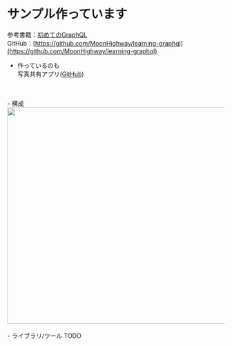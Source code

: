 
# サンプル作っています
参考書籍：[初めてのGraphQL](https://www.amazon.co.jp/%E5%88%9D%E3%82%81%E3%81%A6%E3%81%AEGraphQL-%E2%80%95Web%E3%82%B5%E3%83%BC%E3%83%93%E3%82%B9%E3%82%92%E4%BD%9C%E3%81%A3%E3%81%A6%E5%AD%A6%E3%81%B6%E6%96%B0%E4%B8%96%E4%BB%A3API-Eve-Porcello/dp/487311893X/ref=sr_1_1?__mk_ja_JP=%E3%82%AB%E3%82%BF%E3%82%AB%E3%83%8A&dchild=1&keywords=%E5%88%9D%E3%82%81%E3%81%A6%E3%81%AEGraphQL&qid=1613182318&sr=8-1)<br />
GitHub：[https://github.com/MoonHighway/learning-graphql](https://github.com/MoonHighway/learning-graphql)
- 作っているのも<br />
写真共有アプリ([GitHub](https://github.com/mizushima1226/graphql-sample/tree/develop))
<br />
<br />
- 構成
<div><Image src="/draws/systems.dio.svg" width="1000" height="500" /></div>
<br />
- ライブラリ/ツール
TODO